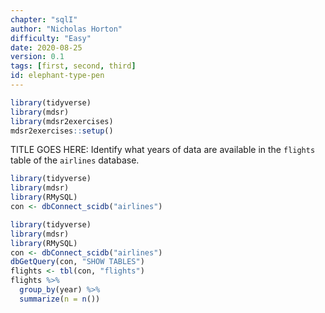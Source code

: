 ```yaml
---
chapter: "sqlI"
author: "Nicholas Horton"
difficulty: "Easy"
date: 2020-08-25 
version: 0.1
tags: [first, second, third]
id: elephant-type-pen
---
```


```r
library(tidyverse)
library(mdsr)
library(mdsr2exercises)
mdsr2exercises::setup()
```

TITLE GOES HERE: Identify what years of data are available in the `flights` table of the `airlines` database.

```r
library(tidyverse)
library(mdsr)
library(RMySQL)
con <- dbConnect_scidb("airlines")
```

<!--begin-answer-->

```r
library(tidyverse)
library(mdsr)
library(RMySQL)
con <- dbConnect_scidb("airlines")
dbGetQuery(con, "SHOW TABLES")
flights <- tbl(con, "flights")
flights %>% 
  group_by(year) %>%
  summarize(n = n())
```

<!--end-answer-->


